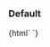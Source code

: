 
<Meta title="Web Components/Date input" component="ic-date-input" />

<Description markdown={readme} />

### Default

<Canvas>
  <Story name="Default">
    {html`<ic-date-input
      label="When would you like your coffee to be delivered?"
    ></ic-date-input>
    <script>
      var dateInput = document.querySelector("ic-date-input");
      {/* dateInput.addEventListener("icChange", function (event) {
        console.log(event.detail.value);
      }); */}
    </script>`}
  </Story>
</Canvas>
